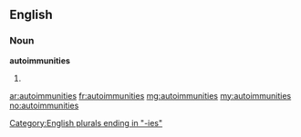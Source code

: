 ==English==

===Noun===
'''autoimmunities'''

# {{plural of|autoimmunity}}

[[Category:English plurals ending in "-ies"]]

[[ar:autoimmunities]]
[[fr:autoimmunities]]
[[mg:autoimmunities]]
[[my:autoimmunities]]
[[no:autoimmunities]]